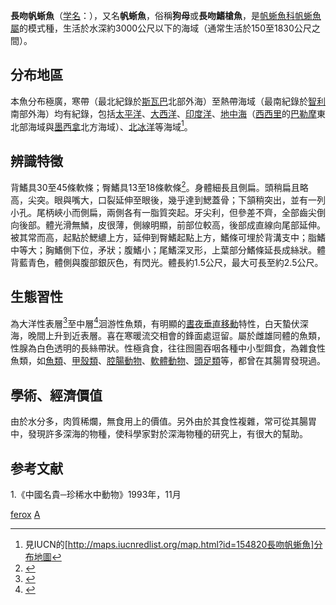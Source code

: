 {{noteTA|1=zh-hans:斯瓦尔巴群岛; zh-tw:斯瓦巴; zh-hk:斯匹茲卑爾根群島
|2=zh-hans:巴勒莫; zh-tw:巴勒摩; zh-hk:巴勒莫
}}
{{Speciesbox 
| color = pink
| image = Alepisaurus ferox on deck.jpg
| image_width = 250px
| image_caption = 捕獲的個體
| image2 = Lancetfish smithsonian.JPG
| image2_width = 250px
| image2_caption = [[國立自然歷史博物館|史密森尼國立自然歷史博物館]]的<br>長吻帆蜥魚模型
| status = LC
| status_system = IUCN3.1
| status_ref = <ref>{{IUCN|id=154820|title=''Alepisaurus ferox'' |assessors=Paxton, J.R. |version=2012.1 |year=2012 |accessdate=16 July 2012}}</ref>
| taxon = Alepisaurus ferox 
| authority =  [[Richard_Thomas_Lowe|Lowe]], 1833<ref>{{cite journal | author = Richard Thomas Lowe | title = Description of a new genus of acanthopterygian fishes | journal = Transactions of the Zoological Society of London | volume = 1 | pages = 123–128 | year = 1833 | url = http://babel.hathitrust.org/cgi/pt?id=hvd.32044107320251;view=1up;seq=7 | access-date = 2013-08-29 | archive-date = 2019-07-10 | archive-url = https://web.archive.org/web/20190710174110/https://babel.hathitrust.org/cgi/pt?id=hvd.32044107320251;view=1up;seq=7 | dead-url = no }}</ref>
| synonyms = *''Alepisaurus altivelis''<br /><small>Poey, 1860</small>
*''Plagyodus borealis''<br /><small>Gill, 1862</small>
*''Alepidosaurus serra''<br /><small>Gill, 1862</small>
*''Alepidosaurus aesculapius''<br /><small>Bean, 1883</small>
*''Plagyodus aesculapius''<br /><small>Bean, 1883</small>
*''Alepisaurus borealis''<br /><small>Gill, 1862</small>
*''Alepidosaurus poeyi''<br /><small>Gill, 1863</small>
*''Alepidosaurus borealis''<br /><small>Gill, 1862</small>
*''Alepisaurus richardsonii''<br /><small>Bleeker, 1855</small>
*''Alepisaurus azureus''<br /><small>Valenciennes, 1850</small>
}}
'''長吻帆蜥魚'''（[[学名|学名]]：''{{lang|la|Alepisaurus ferox}}''），又名'''帆蜥魚'''，俗稱'''狗母'''或'''長吻鰭槍魚'''，是[[帆蜥魚科|帆蜥魚科]][[帆蜥魚屬|帆蜥魚屬]]的模式種，生活於水深約3000公尺以下的海域（通常生活於150至1830公尺之間）。

== 分布地區 ==
本魚分布極廣，寒帶（最北紀錄於[[斯瓦巴|斯瓦巴]]北部外海）至熱帶海域（最南紀錄於[[智利|智利]]南部外海）均有紀錄，包括[[太平洋|太平洋]]、[[大西洋|大西洋]]、[[印度洋|印度洋]]、[[地中海|地中海]]（[[西西里|西西里]]的[[巴勒莫省|巴勒摩]]東北部海域與[[墨西拿省|墨西拿]]北方海域）、[[北冰洋|北冰洋]]等海域<ref>見IUCN的[http://maps.iucnredlist.org/map.html?id=154820長吻帆蜥魚]分布地圖</ref>。

== 辨識特徵 ==
背鰭具30至45條軟條；臀鰭具13至18條軟條<ref>{{FishBase_species|genus=Alepisaurus|species=ferox|year=2011|month=12}}</ref>。身體細長且側扁。頭稍扁且略高，尖突。眼與嘴大，口裂延伸至眼後，幾乎達到鰓蓋骨；下頷稍突出，並有一列小孔。尾柄峽小而側扁，兩側各有一脂質突起。牙尖利，但參差不齊，全部齒尖倒向後部。體光滑無鱗，皮很薄，側線明顯，前部位較高，後部成直線向尾部延伸。被其常而高，起點於鰓繷上方，延伸到臀鰭起點上方，鰭條可埋於背溝支中；脂鰭中等大；胸鰭側下位，矛狀；腹鰭小；尾鰭深叉形，上葉部分鰭條延長成絲狀。體背藍青色，體側與腹部銀灰色，有閃光。體長約1.5公尺，最大可長至約2.5公尺。

== 生態習性 ==
為大洋性表層<ref name = FishDBa.ferox>{{cite web | url = http://fishdb.sinica.edu.tw/chi/species.php?science=Alepisaurus%20ferox | title = 帆蜥魚 | author = 台湾鱼类资料库}}</ref>至中層<ref>{{cite book | author = 岡村収, 尼岡邦夫 | title = 日本の海水魚 | publisher = 山と渓谷社 | year = 1997 | isbn = 4-635-09027-2 }}</ref>洄游性魚類，有明顯的[[晝夜垂直遷移|晝夜垂直移動]]特性，白天蟄伏深海，晚間上升到近表層。喜在寒暖流交相會的鋒面處逗留。屬於雌雄同體的魚類，性腺為白色透明的長絲帶狀。性極貪食，往往囫圇吞咽各種中小型餌食，為雜食性魚類，如[[魚類|魚類]]、[[甲殼類|甲殼類]]、[[腔腸動物|腔腸動物]]、[[軟體動物|軟體動物]]、[[頭足類|頭足類]]等，都曾在其腸胃發現過。

==學術、經濟價值==
由於水分多，肉質稀爛，無食用上的價值。另外由於其食性複雜，常可從其腸胃中，發現許多深海的物種，使科學家對於深海物種的研究上，有很大的幫助。

==参考文献==
{{reflist}}
1.《中國名貴─珍稀水中動物》1993年，11月
{{Taxonbar|from=Q621223}}

[[Category:帆蜥魚屬|ferox]]
[[Category:1833年描述的鱼类|A]]